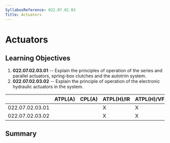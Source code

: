 ```yaml
---
SyllabusReference: 022.07.02.03
Title: Actuators
---
```


# Actuators

## Learning Objectives

1.  **022.07.02.03.01** -- Explain the principles of operation of the series and
    parallel actuators, spring-box clutches and the autotrim system.
2.  **022.07.02.03.02** -- Explain the principle of operation of the electronic
    hydraulic actuators in the system.

|                 | ATPL(A) | CPL(A) | ATPL(H)/IR | ATPL(H)/VFR | CPL(H) | IR  | CBIR(A) |
| --------------- | ------- | ------ | ---------- | ----------- | ------ | --- | ------- |
| 022.07.02.03.01 |         |        | X          | X           | X      |     |         |
| 022.07.02.03.02 |         |        | X          | X           | X      |     |         |

## Summary
